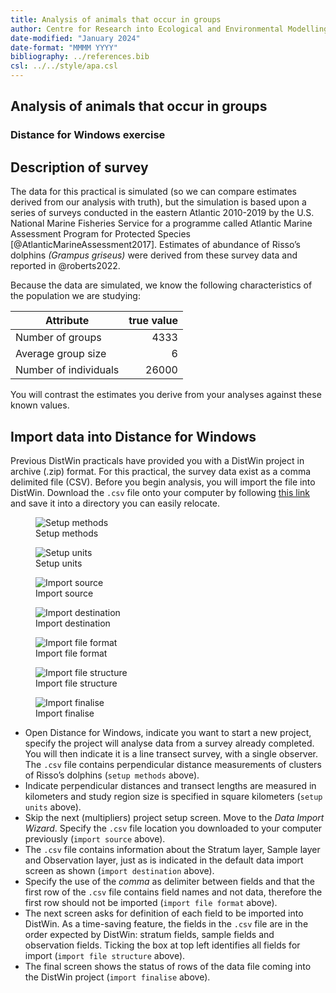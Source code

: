 ```yaml
---
title: Analysis of animals that occur in groups
author: Centre for Research into Ecological and Environmental Modelling <br> **University of St Andrews**
date-modified: "January 2024"
date-format: "MMMM YYYY"
bibliography: ../references.bib
csl: ../../style/apa.csl
---
```


:::{.callout-warning collapse=false appearance='default' icon=true}
# Analysis of animals that occur in groups
### Distance for Windows exercise
:::

## Description of survey

The data for this practical is simulated (so we can compare estimates derived from our analysis with truth), but the simulation is based upon a series of surveys conducted in the eastern Atlantic 2010-2019 by the U.S. National Marine Fisheries Service for a programme called Atlantic Marine Assessment Program for Protected Species [@AtlanticMarineAssessment2017].  Estimates of abundance of Risso's dolphins *(Grampus griseus)* were derived from these survey data and reported in @roberts2022.

Because the data are simulated, we know the following characteristics of the population we are studying:

| Attribute | true value |
| --------- | ----------:|
| Number of groups | 4333 |
| Average group size | 6 |
| Number of individuals | 26000 |

You will contrast the estimates you derive from your analyses against these known values.

## Import data into Distance for Windows

Previous DistWin practicals have provided you with a DistWin project in archive (.zip) format. For this practical, the survey data exist as a comma delimited file (CSV). Before you begin analysis, you will import the file into DistWin. Download the `.csv` file onto your computer by following  [this link](../R-prac/Risso_survey.csv) and save it into a directory you can easily relocate.

::: {layout-nrow=4}
![Setup methods](importsurvey.png)

![Setup units](importunits.png)


![Import source](importsource.png)

![Import destination](importwhat.png)

![Import file format](importfields.png)

![Import file structure](importorder.png)

![Import finalise](importfinal.png)
:::

- Open Distance for Windows, indicate you want to start a new project, specify the project will analyse data from a survey already completed. You will then indicate it is a line transect survey, with a single observer. The `.csv` file contains perpendicular distance measurements of clusters of Risso's dolphins (`setup methods` above).
- Indicate perpendicular distances and transect lengths are measured in kilometers and study region size is specified in square kilometers (`setup units` above).
- Skip the next (multipliers) project setup screen. Move to the *Data Import Wizard*. Specify the `.csv` file location you downloaded to your computer previously (`import source` above).
- The `.csv` file contains information about the Stratum layer, Sample layer and Observation layer, just as is indicated in the default data import screen as shown (`import destination` above).
- Specify the use of the *comma* as delimiter between fields and that the first row of the `.csv` file contains field names and not data, therefore the first row should not be imported (`import file format` above).
- The next screen asks for definition of each field to be imported into DistWin. As a time-saving feature, the fields in the `.csv` file are in the order expected by DistWin: stratum fields, sample fields and observation fields. Ticking the box at top left identifies all fields for import (`import file structure` above).
- The final screen shows the status of rows of the data file coming into the DistWin project (`import finalise` above).

